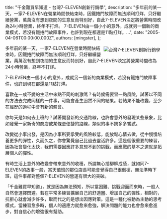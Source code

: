 
  title: "千金難買早知道 - 台灣7-ELEVEN創新行銷學",
  description: "多年前的某一天，一家7-ELEVEN在營業時間快結束時，因鐵捲門故障而無法順利打烊，只好繼續營業，萬萬沒有想到夜間的生意反而特別好，自此7-ELEVEN決定將營業時間改為24小時營業，終年不打烊。 7-ELEVEN由一個小小的意外，成就另一個新的商業模式，若沒有鐵捲門故障事件，也許到現在都還是11點打烊。...",
  date: "2005-04-06T00:00:00.000Z",
  authors: [mingster],
};

<p><a href="http://www.books.com.tw/exep/prod/booksfile.php?item=0010281482" target="_blank"><img alt="台灣7-ELEVEN創新行銷學" hspace="5" src="/img/5735647_068e0e6efd.jpg?v=0" align="right" vspace="5" border="0" /></a>多年前的某一天，一家7-ELEVEN在營業時間快結束時，因鐵捲門故障而無法順利打烊，只好繼續營業，萬萬沒有想到夜間的生意反而特別好，自此7-ELEVEN決定將營業時間改為24小時營業，終年不打烊。</p>
<p>7-ELEVEN由一個小小的意外，成就另一個新的商業模式，若沒有鐵捲門故障事件，也許到現在都還是11點打烊。</p>
<p>喜歡在一成不變的生活中來點不同的刺激嗎？有時候需要冒一點風險，試著以不同的方法去完成同樣的一件事，可能會產生迥然不同的結果。若結果不能改變，至少在經歷的過程中會有新的體會。</p>
<p>你每天是如何去上班的？試著開發新的交通路線，也許會意外的發現某些景象，比如發覺一家新奇的商店或某條更便捷的路線，類似的事不妨多多嘗試。</p>
<p>改變從小事出發，是因為小事所要承受的風險較低，能放鬆心情去做，從中慢慢培養更多的彈性，久而久之，你會驚覺自己比過去靈活許多。這是個很重要的練習，因為社會變化太快，我們需要因應許多意想不到的挑戰，而應戰的基本之道就是拓展個人的彈性。</p>
<p>有時生活上意外的改變會帶來意外的收穫，所謂無心插柳柳成蔭，就如同7-ELEVEN的故事一般，當天值班的那位店長可能會覺得自己很倒楣，無法準時下班，這件事卻對整個7-ELEVEN的營運有很大的突破。</p>
<p>「千金難買早知道」，就是因為無法預知，所以當困難、挑戰迎面而來時，一般人自然會選擇閃避。若在平常多練習擴展自己的舒適圈、增加自己的彈性，相對的，抗拒心就會減少許多，取而代之的是想出因應對策。這是一種化被動為主動的思考模式，當練習愈多時，個人的適應力就愈來愈強，解決問題的能力也會愈來愈進步，對自信心的增強很有幫助。</p>
